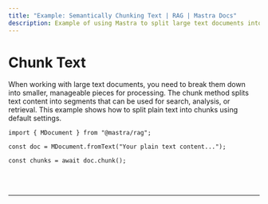 ```yaml
---
title: "Example: Semantically Chunking Text | RAG | Mastra Docs"
description: Example of using Mastra to split large text documents into smaller chunks for processing.
---
```



# Chunk Text

When working with large text documents, you need to break them down into smaller, manageable pieces for processing. The chunk method splits text content into segments that can be used for search, analysis, or retrieval. This example shows how to split plain text into chunks using default settings.

```tsx copy
import { MDocument } from "@mastra/rag";

const doc = MDocument.fromText("Your plain text content...");

const chunks = await doc.chunk();
```

<br />
<br />
<hr className="dark:border-[#404040] border-gray-300" />
<br />
<br />
<GithubLink
  link={
    "https://github.com/mastra-ai/mastra/blob/main/examples/basics/rag/chunk-text"
  }
/>
